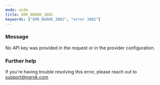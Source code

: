 ```yaml
---
mode: wide
title: ERR_NGROK_3802
keywords: ["ERR_NGROK_3802", "error 3802"]
---
```



### Message

No API key was provided in the request or in the provider configuration.

<ErrorDetails />

### Further help

If you're having trouble resolving this error, please reach out to [support@ngrok.com](mailto:support@ngrok.com?subject=Help%20with%20ERR_NGROK_3802)
